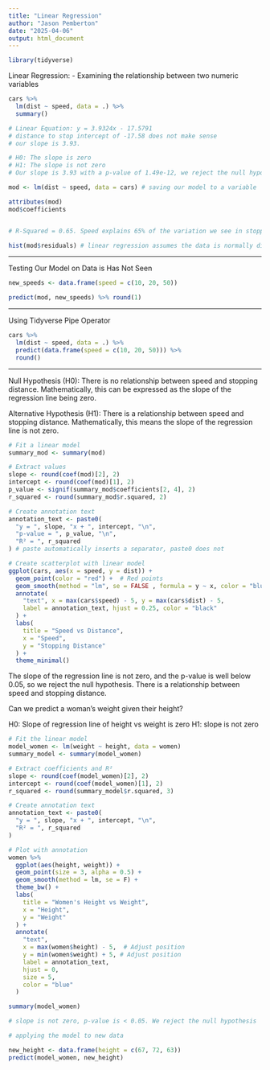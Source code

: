 ```yaml
---
title: "Linear Regression"
author: "Jason Pemberton"
date: "2025-04-06"
output: html_document
---
```


```r
library(tidyverse)
```


Linear Regression:
- Examining the relationship between two numeric variables
```r
cars %>% 
  lm(dist ~ speed, data = .) %>% 
  summary()

# Linear Equation: y = 3.9324x - 17.5791
# distance to stop intercept of -17.58 does not make sense
# our slope is 3.93.

# H0: The slope is zero
# H1: The slope is not zero
# Our slope is 3.93 with a p-value of 1.49e-12, we reject the null hypothesis

mod <- lm(dist ~ speed, data = cars) # saving our model to a variable

attributes(mod)
mod$coefficients


# R-Squared = 0.65. Speed explains 65% of the variation we see in stopping distance.

hist(mod$residuals) # linear regression assumes the data is normally distributed and the residuals are evenly distributed around zero
```

---

Testing Our Model on Data is Has Not Seen
```r
new_speeds <- data.frame(speed = c(10, 20, 50))

predict(mod, new_speeds) %>% round(1)
```

---

Using Tidyverse Pipe Operator
```r

cars %>% 
  lm(dist ~ speed, data = .) %>% 
  predict(data.frame(speed = c(10, 20, 50))) %>% 
  round()
```

---

Null Hypothesis (H0): There is no relationship between speed and stopping distance. Mathematically, this can be expressed as the slope of the regression line being zero.

Alternative Hypothesis (H1): There is a relationship between speed and stopping distance. Mathematically, this means the slope of the regression line is not zero.

```r
# Fit a linear model
summary_mod <- summary(mod)

# Extract values
slope <- round(coef(mod)[2], 2)
intercept <- round(coef(mod)[1], 2)
p_value <- signif(summary_mod$coefficients[2, 4], 2)
r_squared <- round(summary_mod$r.squared, 2)

# Create annotation text
annotation_text <- paste0( 
  "y = ", slope, "x + ", intercept, "\n",
  "p-value = ", p_value, "\n",
  "R² = ", r_squared
) # paste automatically inserts a separator, paste0 does not

# Create scatterplot with linear model
ggplot(cars, aes(x = speed, y = dist)) +
  geom_point(color = "red") +  # Red points
  geom_smooth(method = "lm", se = FALSE , formula = y ~ x, color = "blue") +  # Blue LM line
  annotate(
    "text", x = max(cars$speed) - 5, y = max(cars$dist) - 5, 
    label = annotation_text, hjust = 0.25, color = "black"
  ) +
  labs(
    title = "Speed vs Distance",
    x = "Speed",
    y = "Stopping Distance"
  ) +
  theme_minimal()
```

The slope of the regression line is not zero, and the p-value is well below 0.05, so we reject the null hypothesis. There is a relationship between speed and stopping distance.


Can we predict a woman's weight given their height?

H0: Slope of regression line of height vs weight is zero
H1: slope is not zero
```r

# Fit the linear model
model_women <- lm(weight ~ height, data = women)
summary_model <- summary(model_women)

# Extract coefficients and R²
slope <- round(coef(model_women)[2], 2)
intercept <- round(coef(model_women)[1], 2)
r_squared <- round(summary_model$r.squared, 3)

# Create annotation text
annotation_text <- paste0(
  "y = ", slope, "x + ", intercept, "\n",
  "R² = ", r_squared
)

# Plot with annotation
women %>%
  ggplot(aes(height, weight)) +
  geom_point(size = 3, alpha = 0.5) +
  geom_smooth(method = lm, se = F) +
  theme_bw() +
  labs(
    title = "Women's Height vs Weight",
    x = "Height",
    y = "Weight"
  ) +
  annotate(
    "text",
    x = max(women$height) - 5,  # Adjust position
    y = min(women$weight) + 5, # Adjust position
    label = annotation_text,
    hjust = 0,
    size = 5,
    color = "blue"
  )

summary(model_women)

# slope is not zero, p-value is < 0.05. We reject the null hypothesis

# applying the model to new data

new_height <- data.frame(height = c(67, 72, 63))
predict(model_women, new_height)

```

